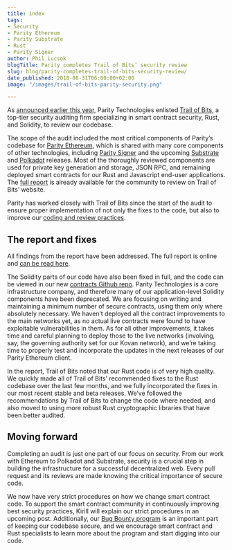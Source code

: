 ```yaml
---
title: index
tags:
- Security
- Parity Ethereum
- Parity Substrate
- Rust
- Parity Signer
author: Phil Lucsok
blogTitle: Parity completes Trail of Bits’ security review
slug: blog/parity-completes-trail-of-bits-security-review/
date_published: 2018-08-31T06:00:00+02:00
image: "/images/trail-of-bits-parity-security.png"

---
```

As [announced earlier this year](https://paritytech.io/parity-technologies-appoints-trail-of-bits-to-lead-security-review/), Parity Technologies enlisted [Trail of Bits](https://www.trailofbits.com/), a top-tier security auditing firm specializing in smart contract security, Rust, and Solidity, to review our codebase.

The scope of the audit included the most critical components of Parity’s codebase for [Parity Ethereum](https://paritytech.io/parity-ethereum-2-0/), which is shared with many core components of other technologies, including [Parity Signer](https://paritytech.io/send-transactions-with-mycrypto-beta-and-parity-signer/) and the upcoming [Substrate](https://paritytech.io/what-is-substrate/) and [Polkadot](https://polkadot.network/) releases. Most of the thoroughly reviewed components are used for private key generation and storage, JSON RPC, and remaining deployed smart contracts for our Rust and Javascript end-user applications. The [full report](https://www.trailofbits.com/reports/parity.pdf) is already available for the community to review on Trail of Bits’ website.

Parity has worked closely with Trail of Bits since the start of the audit to ensure proper implementation of not only the fixes to the code, but also to improve our [coding and review practices](https://paritytech.io/new-smart-contract-development-processes/).

## The report and fixes

All findings from the report have been addressed. The full report is online and [can be read here](https://www.trailofbits.com/reports/parity.pdf).

The Solidity parts of our code have also been fixed in full, and the code can be viewed in our new [contracts Github repo](https://github.com/parity-contracts). Parity Technologies is a core infrastructure company, and therefore many of our application-level Solidity components have been deprecated. We are focusing on writing and maintaining a minimum number of secure contracts, using them only where absolutely necessary. We haven’t deployed all the contract improvements to the main networks yet, as no actual live contracts were found to have exploitable vulnerabilities in them. As for all other improvements, it takes time and careful planning to deploy those to the live networks (involving, say, the governing authority set for our Kovan network), and we’re taking time to properly test and incorporate the updates in the next releases of our Parity Ethereum client.

In the report, Trail of Bits noted that our Rust code is of very high quality. We quickly made all of Trail of Bits’ recommended fixes to the Rust codebase over the last few months, and we fully incorporated the fixes in our most recent stable and beta releases. We’ve followed the recommendations by Trail of Bits to change the code where needed, and also moved to using more robust Rust cryptographic libraries that have been better audited.

## Moving forward

Completing an audit is just one part of our focus on security. From our work with Ethereum to Polkadot and Substrate, security is a crucial step in building the infrastructure for a successful decentralized web. Every pull request and its reviews are made knowing the critical importance of secure code.

We now have very strict procedures on how we change smart contract code. To support the smart contract community in continuously improving best security practices, Kirill will explain our strict procedures in an upcoming post. Additionally, our [Bug Bounty program](https://paritytech.io/bug-bounty/) is an important part of keeping our codebase secure, and we encourage smart contract and Rust specialists to learn more about the program and start digging into our code.